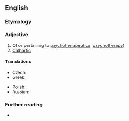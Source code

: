 ==English==

===Etymology===
{{prefix|en|psycho|therapeutic}}

===Adjective===
{{en-adj}}

# Of or pertaining to [[psychotherapeutics]] ([[psychotherapy]])
# [[cathartic|Cathartic]]

====Translations====
{{trans-top|of or pertaining to psychotherapy}}
* Czech: {{t|cs|psychoterapeutický}}
* Greek: {{t+|el|ψυχοθεραπευτικός}}
{{trans-mid}}
* Polish: {{t+|pl|psychoterapeutyczny}}
* Russian: {{t+|ru|псѝхотерапевти́ческий}}
{{trans-bottom}}

===Further reading===
* {{R:OneLook}}